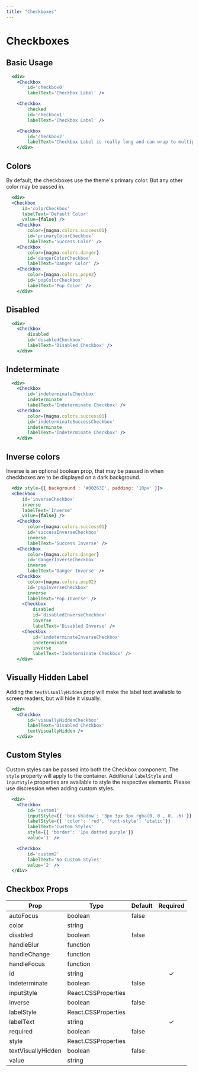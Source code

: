 ```yaml
---
title: "Checkboxes"
---
```


# Checkboxes

## Basic Usage

```.jsx
  <div>
    <Checkbox
        id='checkbox0'
        labelText='Checkbox Label' />

    <Checkbox
        checked
        id='checkbox1'
        labelText='Checkbox Label' />

    <Checkbox
        id='checkbox2'
        labelText='Checkbox Label is really long and can wrap to multiple lines lorem ipsum dolar sit amet is really long and can wrap to multiple lines' />
    </div>
```

## Colors
By default, the checkboxes use the theme's primary color.  But any other color may be passed in.

```.jsx
  <div>
  <Checkbox
      id='colorCheckbox'
      labelText='Default Color'
      value={false} />
    <Checkbox
        color={magma.colors.success01}
        id='primaryColorCheckbox'
        labelText='Success Color' />
    <Checkbox
        color={magma.colors.danger}
        id='dangerColorCheckbox'
        labelText='Danger Color' />
    <Checkbox
        color={magma.colors.pop02}
        id='popColorCheckbox'
        labelText='Pop Color' />
    </div>
```

## Disabled

```.jsx
  <div>
    <Checkbox
        disabled
        id='disabledCheckbox'
        labelText='Disabled Checkbox' />
    </div>
```

## Indeterminate

```.jsx
  <div>
    <Checkbox
        id='indeterminateCheckbox'
        indeterminate
        labelText='Indeterminate Checkbox' />
    <Checkbox
        color={magma.colors.success01}
        id='indeterminateSuccessCheckbox'
        indeterminate
        labelText='Indeterminate Checkbox' />
    </div>
```

## Inverse colors
Inverse is an optional boolean prop, that may be passed in when checkboxes are to be displayed on a dark background.

```.jsx
  <div style={{ background : '#00263E', padding: '10px' }}>
  <Checkbox
      id='inverseCheckbox'
      inverse
      labelText='Inverse'
      value={false} />
    <Checkbox
        color={magma.colors.success01}
        id='successInverseCheckbox'
        inverse
        labelText='Success Inverse' />
    <Checkbox
        color={magma.colors.danger}
        id='dangerInverseCheckbox'
        inverse
        labelText='Danger Inverse' />
    <Checkbox
        color={magma.colors.pop02}
        id='popInverseCheckbox'
        inverse
        labelText='Pop Inverse' />
      <Checkbox
          disabled
          id='disabledInverseCheckbox'
          inverse
          labelText='Disabled Inverse' />
      <Checkbox
          id='indeterminateInverseCheckbox'
          indeterminate
          inverse
          labelText='Indeterminate Checkbox' />
    </div>
```

## Visually Hidden Label
Adding the `textVisuallyHidden` prop will make the label text available to screen readers, but will hide it visually.

```.jsx
  <div>
    <Checkbox
        id='visuallyHiddenCheckbox'
        labelText='Disabled Checkbox'
        textVisuallyHidden />
    </div>
```


## Custom Styles
Custom styles can be passed into both the Checkbox component.  The `style` property will apply to the container.
Additional `labelStyle` and `inputStyle` properties are available to style the respective elements. Please use discression when adding custom styles.

```.jsx
  <div>
    <Checkbox
        id='custom1'
        inputStyle={{ 'box-shadow': '3px 3px 3px rgba(0, 0 , 0, .6)'}}
        labelStyle={{ 'color': 'red', 'font-style': 'italic'}}
        labelText='Custom Styles'
        style={{ 'border': '1px dotted purple'}}
        value='1' />

    <Checkbox
        id='custom2'
        labelText='No Custom Styles'
        value='2' />
  </div>
```

## Checkbox Props

| Prop                   | Type | Default | Required    |
| -----------------------|------|---------|:-----------:|
| autoFocus | boolean | false |
| color | string | |
| disabled | boolean | false |
| handleBlur | function | |
| handleChange | function | |
| handleFocus | function | |
| id | string | | &#10003;
| indeterminate | boolean | false |
| inputStyle | React.CSSProperties | |
| inverse | boolean | false |
| labelStyle | React.CSSProperties | |
| labelText | string | | &#10003;
| required | boolean | false |
| style | React.CSSProperties | |
| textVisuallyHidden | boolean | false |
| value | string | |
